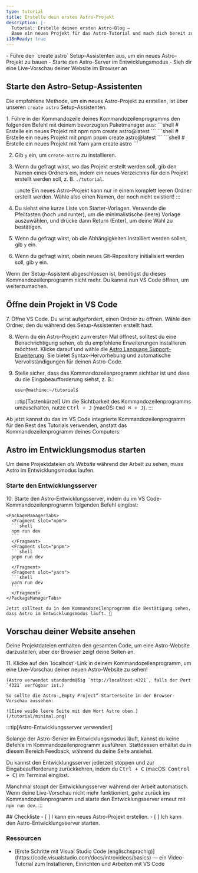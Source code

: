 ```yaml
---
type: tutorial
title: Erstelle dein erstes Astro-Projekt
description: |-
  Tutorial: Erstelle deinen ersten Astro-Blog —
  Baue ein neues Projekt für das Astro-Tutorial und mach dich bereit zum Coden
i18nReady: true
---
```



<PreCheck>
  - Führe den `create astro` Setup-Assistenten aus, um ein neues Astro-Projekt zu bauen
  - Starte den Astro-Server im Entwicklungsmodus
  - Sieh dir eine Live-Vorschau deiner Website im Browser an
</PreCheck>

## Starte den Astro-Setup-Assistenten

Die empfohlene Methode, um ein neues Astro-Projekt zu erstellen, ist über unseren `create astro` Setup-Assistenten.

<Steps>
1. Führe in der Kommandozeile deines Kommandozeilen&shy;programms den folgenden Befehl mit deinem bevorzugten Paketmanager aus:
    <PackageManagerTabs>
      <Fragment slot="npm">
      ```shell
      # Erstelle ein neues Projekt mit npm
      npm create astro@latest
      ```
      </Fragment>
      <Fragment slot="pnpm">
      ```shell
      # Erstelle ein neues Projekt mit pnpm
      pnpm create astro@latest
      ```
      </Fragment>
      <Fragment slot="yarn">
      ```shell
      # Erstelle ein neues Projekt mit Yarn
      yarn create astro
      ```
      </Fragment>
    </PackageManagerTabs>

2. Gib `y` ein, um `create-astro` zu installieren.
3. Wenn du gefragt wirst, wo das Projekt erstellt werden soll, gib den Namen eines Ordners ein, indem ein neues Verzeichnis für dein Projekt erstellt werden soll, z. B. `./tutorial`.

    :::note
    Ein neues Astro-Projekt kann nur in einem komplett leeren Ordner erstellt werden. Wähle also einen Namen, der noch nicht existiert!
    :::

4. Du siehst eine kurze Liste von Starter-Vorlagen. Verwende die Pfeiltasten (hoch und runter), um die minimalistische (leere) Vorlage auszuwählen, und drücke dann Return (Enter), um deine Wahl zu bestätigen.

5. Wenn du gefragt wirst, ob die Abhängigkeiten installiert werden sollen, gib `y` ein.

6. Wenn du gefragt wirst, obein neues Git-Repository initialisiert werden soll, gib `y` ein.
</Steps>

Wenn der Setup-Assistent abgeschlossen ist, benötigst du dieses Kommandozeilen&shy;programm nicht mehr. Du kannst nun VS Code öffnen, um weiterzumachen.

## Öffne dein Projekt in VS Code

<Steps>
7. Öffne VS Code. Du wirst aufgefordert, einen Ordner zu öffnen. Wähle den Ordner, den du während des Setup-Assistenten erstellt hast.

8. Wenn du ein Astro-Projekt zum ersten Mal öffnest, solltest du eine Benachrichtigung sehen, ob du empfohlene Erweiterungen installieren möchtest. Klicke darauf und wähle die [Astro Language Support-Erweiterung](https://marketplace.visualstudio.com/items?itemName=astro-build.astro-vscode). Sie bietet Syntax-Hervorhebung und automatische Vervollständigungen für deinen Astro-Code.

9. Stelle sicher, dass das Kommandozeilen&shy;programm sichtbar ist und dass du die Eingabeaufforderung siehst, z. B.:

    ```sh
    user@machine:~/tutorial$
    ```

    :::tip[Tastenkürzel]
    Um die Sichtbarkeit des Kommandozeilen&shy;programms umzuschalten, nutze <kbd>Ctrl + J</kbd> (macOS: <kbd>Cmd ⌘ + J</kbd>).
    :::
</Steps>

Ab jetzt kannst du das im VS Code integrierte Kommandozeilen&shy;programm für den Rest des Tutorials verwenden, anstatt das Kommandozeilenprogramm deines Computers.

## Astro im Entwicklungsmodus starten

Um deine Projektdateien _als Website_ während der Arbeit zu sehen, muss Astro im Entwicklungsmodus laufen.

### Starte den Entwicklungsserver

<Steps>
10. Starte den Astro-Entwicklungsserver, indem du im VS Code-Kommandozeilen&shy;programm folgenden Befehl eingibst:

    <PackageManagerTabs>
      <Fragment slot="npm">
      ```shell
      npm run dev
      ```
      </Fragment>
      <Fragment slot="pnpm">
      ```shell
      pnpm run dev
      ```
      </Fragment>
      <Fragment slot="yarn">
      ```shell
      yarn run dev
      ```
      </Fragment>
    </PackageManagerTabs>

    Jetzt solltest du in dem Kommandozeilenprogramm die Bestätigung sehen, dass Astro im Entwicklungsmodus läuft. 🚀
</Steps>

## Vorschau deiner Website ansehen

Deine Projektdateien enthalten den gesamten Code, um eine Astro-Website darzustellen, aber der Browser zeigt deine Seiten an.

<Steps>
11. Klicke auf den `localhost`-Link in deinem Kommandozeilen&shy;programm, um eine Live-Vorschau deiner neuen Astro-Website zu sehen!  

    (Astro verwendet standardmäßig `http://localhost:4321`, falls der Port `4321` verfügbar ist.)

    So sollte die Astro-„Empty Project“-Starterseite in der Browser-Vorschau aussehen:

    ![Eine weiße leere Seite mit dem Wort Astro oben.](/tutorial/minimal.png)
</Steps>

:::tip[Astro-Entwicklungsserver verwenden]

Solange der Astro-Server im Entwicklungsmodus läuft, kannst du keine Befehle im Kommandozeilen&shy;programm ausführen. Stattdessen erhältst du in diesem Bereich Feedback, während du deine Seite ansiehst.

Du kannst den Entwicklungsserver jederzeit stoppen und zur Eingabeaufforderung zurückkehren, indem du <kbd>Ctrl + C</kbd> (macOS: <kbd>Control + C</kbd>) im Terminal eingibst.

Manchmal stoppt der Entwicklungsserver während der Arbeit automatisch. Wenn deine Live-Vorschau nicht mehr funktioniert, gehe zurück ins Kommandozeilen&shy;programm und starte den Entwicklungsserver erneut mit `npm run dev`.
:::

<Box icon="check-list">
## Checkliste

<Checklist>
- [ ] I kann ein neues Astro-Projekt erstellen.
- [ ] Ich kann den Astro-Entwicklungsserver starten.
</Checklist>
</Box>

### Ressourcen

- <p>[Erste Schritte mit Visual Studio Code (englischsprachig)](https://code.visualstudio.com/docs/introvideos/basics) <Badge class="neutral-badge" text="external" /> — ein Video-Tutorial zum Installieren, Einrichten und Arbeiten mit VS Code</p>

